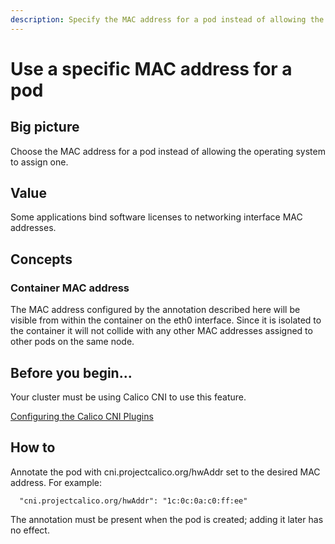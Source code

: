 ```yaml
---
description: Specify the MAC address for a pod instead of allowing the operating system to assign one
---
```



# Use a specific MAC address for a pod

## Big picture

Choose the MAC address for a pod instead of allowing the operating system to assign one.

## Value

Some applications bind software licenses to networking interface MAC addresses.

## Concepts

### Container MAC address

The MAC address configured by the annotation described here will be visible from within the container on the eth0 interface. Since it is isolated to the container it will not collide with any other MAC addresses assigned to other pods on the same node.

## Before you begin...

Your cluster must be using Calico CNI to use this feature.

[Configuring the Calico CNI Plugins](../../reference/configure-cni-plugins.mdx)

## How to

Annotate the pod with cni.projectcalico.org/hwAddr set to the desired MAC address. For example:

```
  "cni.projectcalico.org/hwAddr": "1c:0c:0a:c0:ff:ee"
```

The annotation must be present when the pod is created; adding it later has no effect.
